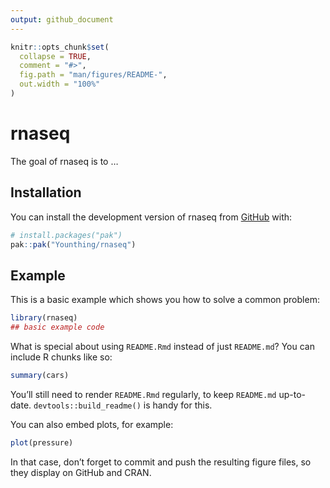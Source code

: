 ```yaml
---
output: github_document
---
```


<!-- README.md is generated from README.Rmd. Please edit that file -->

```r
knitr::opts_chunk$set(
  collapse = TRUE,
  comment = "#>",
  fig.path = "man/figures/README-",
  out.width = "100%"
)
```

# rnaseq

<!-- badges: start -->
<!-- badges: end -->

The goal of rnaseq is to ...

## Installation

You can install the development version of rnaseq from [GitHub](https://github.com/) with:

```r
# install.packages("pak")
pak::pak("Younthing/rnaseq")
```

## Example

This is a basic example which shows you how to solve a common problem:

```r
library(rnaseq)
## basic example code
```

What is special about using `README.Rmd` instead of just `README.md`? You can include R chunks like so:

```r
summary(cars)
```

You'll still need to render `README.Rmd` regularly, to keep `README.md` up-to-date. `devtools::build_readme()` is handy for this.

You can also embed plots, for example:

```r
plot(pressure)
```

In that case, don't forget to commit and push the resulting figure files, so they display on GitHub and CRAN.
